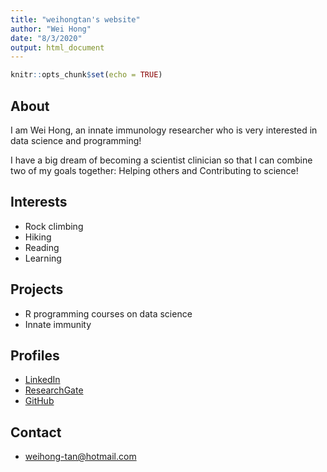 ```yaml
---
title: "weihongtan's website"
author: "Wei Hong"
date: "8/3/2020"
output: html_document
---
```


```r
knitr::opts_chunk$set(echo = TRUE)
```

## About

I am Wei Hong, an innate immunology researcher who is very interested in data science and programming!

I have a big dream of becoming a scientist clinician so that I can combine two of my goals together: Helping others and Contributing to science!

## Interests

* Rock climbing
* Hiking
* Reading
* Learning

## Projects

* R programming courses on data science
* Innate immunity

## Profiles 

* [LinkedIn](https://www.linkedin.com/in/wei-hong-tan-707511ba/)
* [ResearchGate](https://www.researchgate.net/profile/Wei_Hong_Tan4)
* [GitHub](http://github.com/weihongtan)

## Contact

* [weihong-tan@hotmail.com](mailto:weihong-tan@hotmail.com)
